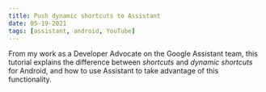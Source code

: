 ```yaml
---
title: Push dynamic shortcuts to Assistant
date: 05-19-2021
tags: [assistant, android, YouTube]
---
```


<YouTube youTubeId="OaF_WhzNAKQ" />

From my work as a Developer Advocate on the Google Assistant team, this tutorial explains the difference between _shortcuts_ and _dynamic shortcuts_ for Android, and how to use Assistant to take advantage of this functionality.
